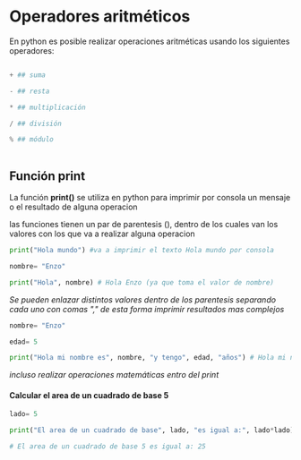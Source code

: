 # Operadores aritméticos

En python es posible realizar operaciones aritméticas usando los siguientes operadores:



``` py filename="operadores aritméticos" {0} copy

+ ## suma

- ## resta

* ## multiplicación

/ ## división

% ## módulo
 
```

## Función print 

La función **print()** se utiliza en python para imprimir por consola un mensaje o el resultado de alguna operacion

las funciones tienen un par de parentesis (), dentro de los cuales van los valores con los que va a realizar alguna operacion

``` py filename="print" {1} copy
print("Hola mundo") #va a imprimir el texto Hola mundo por consola
```

``` py filename="print pt2" {3} copy
nombre= "Enzo"

print("Hola", nombre) # Hola Enzo (ya que toma el valor de nombre)
```
*Se pueden enlazar distintos valores dentro de los parentesis separando cada uno con comas "," de esta forma imprimir resultados mas complejos*


``` py filename="print pt3" {5} copy
nombre= "Enzo"

edad= 5

print("Hola mi nombre es", nombre, "y tengo", edad, "años") # Hola mi nombre es Enzo y tengo 5 años
```

*incluso realizar operaciones matemáticas entro del print*

#### Calcular el area de un cuadrado de base 5

``` py filename="area cuadrado" {3} copy
lado= 5

print("El area de un cuadrado de base", lado, "es igual a:", lado*lado)

# El area de un cuadrado de base 5 es igual a: 25
```